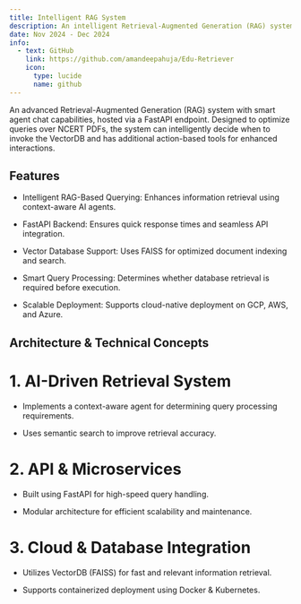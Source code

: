 ```yaml
---
title: Intelligent RAG System
description: An intelligent Retrieval-Augmented Generation (RAG) system for efficient knowledge retrieval from NCERT PDFs.
date: Nov 2024 - Dec 2024
info:
  - text: GitHub
    link: https://github.com/amandeepahuja/Edu-Retriever
    icon:
      type: lucide
      name: github
---
```


An advanced Retrieval-Augmented Generation (RAG) system with smart agent chat capabilities, hosted via a FastAPI endpoint. 
Designed to optimize queries over NCERT PDFs, the system can intelligently decide when to invoke the VectorDB and has additional action-based tools for enhanced interactions.

## Features

- Intelligent RAG-Based Querying: Enhances information retrieval using context-aware AI agents.

- FastAPI Backend: Ensures quick response times and seamless API integration.

- Vector Database Support: Uses FAISS for optimized document indexing and search.

- Smart Query Processing: Determines whether database retrieval is required before execution.

- Scalable Deployment: Supports cloud-native deployment on GCP, AWS, and Azure.

## Architecture & Technical Concepts
# 1. AI-Driven Retrieval System

- Implements a context-aware agent for determining query processing requirements.

- Uses semantic search to improve retrieval accuracy.

# 2. API & Microservices

- Built using FastAPI for high-speed query handling.

- Modular architecture for efficient scalability and maintenance.

# 3. Cloud & Database Integration

- Utilizes VectorDB (FAISS) for fast and relevant information retrieval.

- Supports containerized deployment using Docker & Kubernetes.
